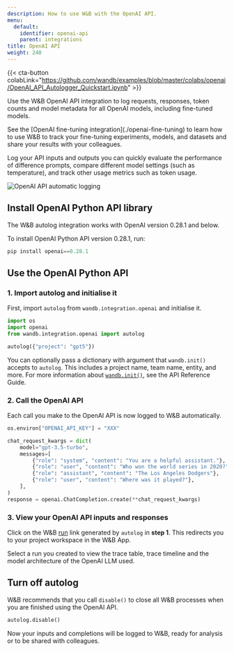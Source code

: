 ```yaml
---
description: How to use W&B with the OpenAI API.
menu:
  default:
    identifier: openai-api
    parent: integrations
title: OpenAI API
weight: 240
---
```

{{< cta-button colabLink="https://github.com/wandb/examples/blob/master/colabs/openai/OpenAI_API_Autologger_Quickstart.ipynb" >}}

Use the W&B OpenAI API integration to log requests, responses, token counts and model metadata for all OpenAI models, including fine-tuned models. 


<Note>
See the [OpenAI fine-tuning integration](./openai-fine-tuning) to learn how to use W&B to track your fine-tuning experiments, models, and datasets and share your results with your colleagues.
</Note>

Log your API inputs and outputs you can quickly evaluate the performance of difference prompts, compare different model settings (such as temperature), and track other usage metrics such as token usage.




<Frame>
    <img src="/images/integrations/open_ai_autolog.png" alt="OpenAI API automatic logging"  />
</Frame>


## Install OpenAI Python API library

The W&B autolog integration works with OpenAI version 0.28.1 and below.

To install OpenAI Python API version 0.28.1, run:
```python
pip install openai==0.28.1
```

## Use the OpenAI Python API

### 1. Import autolog and initialise it
First, import `autolog` from `wandb.integration.openai` and initialise it.  

```python
import os
import openai
from wandb.integration.openai import autolog

autolog({"project": "gpt5"})
```

You can optionally pass a dictionary with argument that `wandb.init()` accepts to `autolog`. This includes a project name, team name, entity, and more. For more information about [`wandb.init()`](/ref/python/sdk/functions/init), see the API Reference Guide.

### 2. Call the OpenAI API
Each call you make to the OpenAI API is now logged to W&B automatically.

```python
os.environ["OPENAI_API_KEY"] = "XXX"

chat_request_kwargs = dict(
    model="gpt-3.5-turbo",
    messages=[
        {"role": "system", "content": "You are a helpful assistant."},
        {"role": "user", "content": "Who won the world series in 2020?"},
        {"role": "assistant", "content": "The Los Angeles Dodgers"},
        {"role": "user", "content": "Where was it played?"},
    ],
)
response = openai.ChatCompletion.create(**chat_request_kwargs)
```

### 3. View your OpenAI API inputs and responses

Click on the W&B [run](/guides/models/track/runs/) link generated by `autolog` in **step 1**. This redirects you to your project workspace in the W&B App.

Select a run you created to view the trace table, trace timeline and the model architecture of the OpenAI LLM used.

## Turn off autolog
W&B recommends that you call `disable()` to close all W&B processes when you are finished using the OpenAI API.

```python
autolog.disable()
```

Now your inputs and completions will be logged to W&B, ready for analysis or to be shared with colleagues.